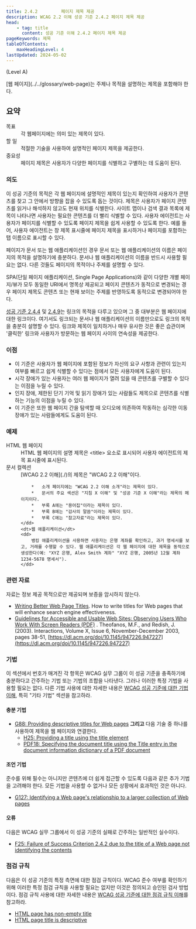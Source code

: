```yaml
---
title: 2.4.2         페이지 제목 제공
description: WCAG 2.2 이해 성공 기준 2.4.2 페이지 제목 제공
head:
    - tag: title
      content: 성공 기준 이해 2.4.2 페이지 제목 제공
pageKeywords: 제목
tableOfContents:
    maxHeadingLevel: 4
lastUpdated: 2024-05-02
---
```



(Level A)

<Card title="성공 기준(SC)">
[웹 페이지](../../glossary/web-page)는 주제나 목적을 설명하는 제목을 포함해야 한다.
</Card>


## 요약

<dl>
<dt>목표</dt>
<dd>각 웹페이지에는 의미 있는 제목이 있다.</dd>
<dt>할 일</dt>
<dd>적절한 기술을 사용하여 설명적인 페이지 제목을 제공한다.</dd>
<dt>중요성</dt>
<dd>페이지 제목은 사용자가 다양한 페이지를 식별하고 구별하는 데 도움이 된다.</dd>
</dl>

### 의도

이 성공 기준의 목적은 각 웹 페이지에 설명적인 제목이 있는지 확인하여 사용자가 콘텐츠를 찾고 그 안에서 방향을 잡을 수 있도록 돕는 것이다. 제목은 사용자가 페이지 콘텐츠를 읽거나 해석하지 않고도 현재 위치를 식별한다. 사이트 맵이나 검색 결과 목록에 제목이 나타나면 사용자는 필요한 콘텐츠를 더 빨리 식별할 수 있다. 사용자 에이전트는 사용자가 페이지를 식별할 수 있도록 페이지 제목을 쉽게 사용할 수 있도록 한다. 예를 들어, 사용자 에이전트는 창 제목 표시줄에 페이지 제목을 표시하거나 페이지를 포함하는 탭 이름으로 표시할 수 있다.

페이지가 문서 또는 웹 애플리케이션인 경우 문서 또는 웹 애플리케이션의 이름은 페이지의 목적을 설명하기에 충분하다. 문서나 웹 애플리케이션의 이름을 반드시 사용할 필요는 없다. 다른 것들도 페이지의 목적이나 주제를 설명할 수 있다.

SPA(단일 페이지 애플리케이션, Single Page Applications)와 같이 다양한 개별 페이지/뷰가 모두 동일한 URI에서 명목상 제공되고 페이지 콘텐츠가 동적으로 변경되는 경우 페이지 제목도 콘텐츠 또는 현재 보이는 주제를 반영하도록 동적으로 변경되어야 한다.

[성공 기준 2.4.4](link-purpose-in-context) 및 [2.4.9](link-purpose-link-only)는 링크의 목적을 다루고 있으며 그 중 대부분은 웹 페이지에 대한 링크이다. 여기서도 링크되는 문서나 웹 애플리케이션의 이름만으로도 링크의 목적을 충분히 설명할 수 있다. 링크와 제목이 일치하거나 매우 유사한 것은 좋은 습관이며 '클릭한' 링크와 사용자가 방문하는 웹 페이지 사이의 연속성을 제공한다.

### 이점

*   이 기준은 사용자가 웹 페이지에 포함된 정보가 자신의 요구 사항과 관련이 있는지 여부를 빠르고 쉽게 식별할 수 있다는 점에서 모든 사용자에게 도움이 된다.
*   시각 장애가 있는 사용자는 여러 웹 페이지가 열려 있을 때 콘텐츠를 구별할 수 있다는 이점을 누릴 수 있다.
*   인지 장애, 제한된 단기 기억 및 읽기 장애가 있는 사람들도 제목으로 콘텐츠를 식별하는 기능의 이점을 누릴 수 있다.
*   이 기준은 또한 웹 페이지 간을 탐색할 때 오디오에 의존하여 작동하는 심각한 이동 장애가 있는 사람들에게도 도움이 된다.

### 예제

<dl>
    <dt>HTML 웹 페이지</dt>
    <dd>HTML 웹 페이지의 설명 제목은 &lt;title&gt; 요소로 표시되어 사용자 에이전트의 제목 표시줄에 표시된다.</dd>
    <dt>문서 컬렉션</dt>
    <dd>
        [WCAG 2.2 이해](./)의 제목은 "WCAG 2.2 이해"이다.

        *   소개 페이지에는 "WCAG 2.2 이해 소개"라는 제목이 있다.
        *   문서의 주요 섹션은 "지침 X 이해" 및 "성공 기준 X 이해"라는 제목의 페이지이다.
        *   부록 A에는 "용어집"이라는 제목이 있다.
        *   부록 B에는 "감사의 말씀"이라는 제목이 있다.
        *   부록 C에는 "참고자료"라는 제목이 있다.
    </dd>
    <dt>웹 애플리케이션</dt>
    <dd>
        뱅킹 애플리케이션을 사용하면 사용자는 은행 계좌를 확인하고, 과거 명세서를 보고, 거래를 수행할 수 있다. 웹 애플리케이션은 각 웹 페이지에 대한 제목을 동적으로 생성한다(예: "XYZ 은행, Alex Smith 계좌" "XYZ 은행, 2005년 12월 계좌 1234-5678 명세서").
    </dd>
</dl>

### 관련 자료

자료는 정보 제공 목적으로만 제공되며 보증을 암시하지 않는다.

*   [Writing Better Web Page Titles](https://socialpatterns.com/writing-better-titles/). How to write titles for Web pages that will enhance search engine effectiveness.
*   [Guidelines for Accessible and Usable Web Sites: Observing Users Who Work With Screen Readers (PDF)](https://redish.net/wp-content/uploads/Theorfanos_Redish_InteractionsPaperAuthorsVer.pdf) . Theofanos, M.F., and Redish, J. (2003). Interactions, Volume X, Issue 6, November-December 2003, pages 38-51, [https://dl.acm.org/doi/10.1145/947226.947227](https://dl.acm.org/doi/10.1145/947226.947227)

### 기법

이 섹션에서 번호가 매겨진 각 항목은 WCAG 실무 그룹이 이 성공 기준을 충족하기에 충분하다고 간주하는 기법 또는 기법의 조합을 나타낸다. 그러나 이러한 특정 기법을 사용할 필요는 없다. 다른 기법 사용에 대한 자세한 내용은 [WCAG 성공 기준에 대한 기법 이해](../understanding-techniques), 특히 "기타 기법" 섹션을 참고하라.

#### 충분 기법

*   [G88: Providing descriptive titles for Web pages](https://www.w3.org/WAI/WCAG22/Techniques/general/G88) **그리고** 다음 기술 중 하나를 사용하여 제목을 웹 페이지와 연결한다.
    *   [H25: Providing a title using the title element](https://www.w3.org/WAI/WCAG22/Techniques/html/H25)
    *   [PDF18: Specifying the document title using the Title entry in the document information dictionary of a PDF document](https://www.w3.org/WAI/WCAG22/Techniques/pdf/PDF18)

#### 조언 기법

준수를 위해 필수는 아니지만 콘텐츠에 더 쉽게 접근할 수 있도록 다음과 같은 추가 기법을 고려해야 한다. 모든 기법을 사용할 수 없거나 모든 상황에서 효과적인 것은 아니다.

*   [G127: Identifying a Web page's relationship to a larger collection of Web pages](https://www.w3.org/WAI/WCAG22/Techniques/general/G127)

#### 오류

다음은 WCAG 실무 그룹에서 이 성공 기준의 실패로 간주하는 일반적인 실수이다.

*   [F25: Failure of Success Criterion 2.4.2 due to the title of a Web page not identifying the contents](https://www.w3.org/WAI/WCAG22/Techniques/failures/F25)

### 점검 규칙

다음은 이 성공 기준의 특정 측면에 대한 점검 규칙이다. WCAG 준수 여부를 확인하기 위해 이러한 특정 점검 규칙을 사용할 필요는 없지만 이것은 정의되고 승인된 검사 방법이다. 점검 규칙 사용에 대한 자세한 내용은 [WCAG 성공 기준에 대한 점검 규칙 이해](understanding-act-rules.html)를 참고하라.

*   [HTML page has non-empty title](https://www.w3.org/WAI/standards-guidelines/act/rules/2779a5/)
*   [HTML page title is descriptive](https://www.w3.org/WAI/standards-guidelines/act/rules/c4a8a4/)

